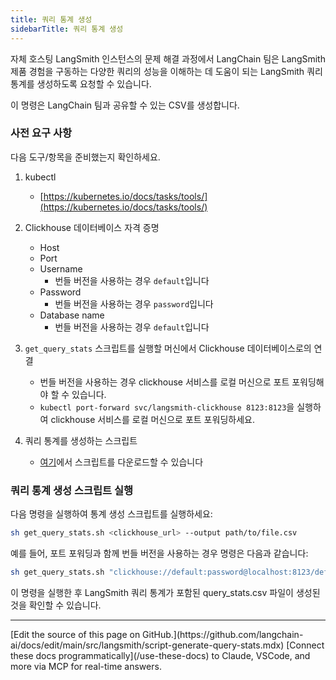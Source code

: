 ```yaml
---
title: 쿼리 통계 생성
sidebarTitle: 쿼리 통계 생성
---
```


자체 호스팅 LangSmith 인스턴스의 문제 해결 과정에서 LangChain 팀은 LangSmith 제품 경험을 구동하는 다양한 쿼리의 성능을 이해하는 데 도움이 되는 LangSmith 쿼리 통계를 생성하도록 요청할 수 있습니다.

이 명령은 LangChain 팀과 공유할 수 있는 CSV를 생성합니다.

### 사전 요구 사항

다음 도구/항목을 준비했는지 확인하세요.

1. kubectl

   * [https://kubernetes.io/docs/tasks/tools/](https://kubernetes.io/docs/tasks/tools/)

2. Clickhouse 데이터베이스 자격 증명

   * Host
   * Port
   * Username
     * 번들 버전을 사용하는 경우 `default`입니다
   * Password
     * 번들 버전을 사용하는 경우 `password`입니다
   * Database name
     * 번들 버전을 사용하는 경우 `default`입니다

3. `get_query_stats` 스크립트를 실행할 머신에서 Clickhouse 데이터베이스로의 연결

   * 번들 버전을 사용하는 경우 clickhouse 서비스를 로컬 머신으로 포트 포워딩해야 할 수 있습니다.
   * `kubectl port-forward svc/langsmith-clickhouse 8123:8123`을 실행하여 clickhouse 서비스를 로컬 머신으로 포트 포워딩하세요.

4. 쿼리 통계를 생성하는 스크립트

   * [여기](https://github.com/langchain-ai/helm/blob/main/charts/langsmith/scripts/get_query_stats.sh)에서 스크립트를 다운로드할 수 있습니다

### 쿼리 통계 생성 스크립트 실행

다음 명령을 실행하여 통계 생성 스크립트를 실행하세요:

```bash
sh get_query_stats.sh <clickhouse_url> --output path/to/file.csv
```

예를 들어, 포트 포워딩과 함께 번들 버전을 사용하는 경우 명령은 다음과 같습니다:

```bash
sh get_query_stats.sh "clickhouse://default:password@localhost:8123/default" --output query_stats.csv
```

이 명령을 실행한 후 LangSmith 쿼리 통계가 포함된 query\_stats.csv 파일이 생성된 것을 확인할 수 있습니다.

---

<Callout icon="pen-to-square" iconType="regular">
    [Edit the source of this page on GitHub.](https://github.com/langchain-ai/docs/edit/main/src/langsmith/script-generate-query-stats.mdx)
</Callout>
<Tip icon="terminal" iconType="regular">
    [Connect these docs programmatically](/use-these-docs) to Claude, VSCode, and more via MCP for    real-time answers.
</Tip>
